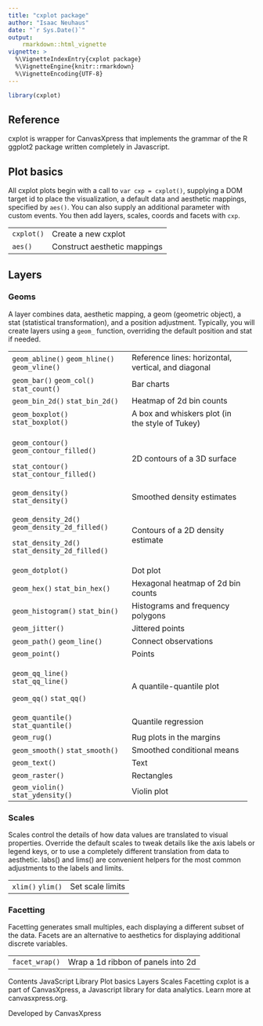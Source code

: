 ```yaml
---
title: "cxplot package"
author: "Isaac Neuhaus"
date: "`r Sys.Date()`"
output: 
    rmarkdown::html_vignette
vignette: >
  %\VignetteIndexEntry{cxplot package}
  %\VignetteEngine{knitr::rmarkdown}
  %\VignetteEncoding{UTF-8}
---
```


```r
library(cxplot)
```

## Reference

cxplot is wrapper for CanvasXpress that implements the grammar of the R
ggplot2 package written completely in Javascript.

## Plot basics 

All cxplot plots begin with a call to `var cxp = cxplot()`, supplying a
DOM target id to place the visualization, a default data and aesthetic
mappings, specified by `aes()`. You can also supply an additional
parameter with custom events. You then add layers, scales, coords and
facets with `cxp`.

|            |                              |
|:-----------|:-----------------------------|
| `cxplot()` | Create a new cxplot          |
| `aes()`    | Construct aesthetic mappings |

## Layers 

### Geoms 

A layer combines data, aesthetic mapping, a geom (geometric object), a
stat (statistical transformation), and a position adjustment. Typically,
you will create layers using a `geom_` function, overriding the default
position and stat if needed.

+----------------------------------+----------------------------------+
| `geom_abline()` `geom_hline()`   | Reference lines: horizontal,     |
| `geom_vline()`                   | vertical, and diagonal           |
+----------------------------------+----------------------------------+
| `geom_bar()` `geom_col()`        | Bar charts                       |
| `stat_count()`                   |                                  |
+----------------------------------+----------------------------------+
| `geom_bin_2d()` `stat_bin_2d()`  | Heatmap of 2d bin counts         |
+----------------------------------+----------------------------------+
| `geom_boxplot()`                 | A box and whiskers plot (in the  |
| `stat_boxplot()`                 | style of Tukey)                  |
+----------------------------------+----------------------------------+
| `geom_contour()`                 | 2D contours of a 3D surface      |
| `geom_contour_filled()`          |                                  |
|                                  |                                  |
| `stat_contour()`                 |                                  |
| `stat_contour_filled()`          |                                  |
+----------------------------------+----------------------------------+
| `geom_density()`                 | Smoothed density estimates       |
| `stat_density()`                 |                                  |
+----------------------------------+----------------------------------+
| `geom_density_2d()`              | Contours of a 2D density         |
| `geom_density_2d_filled()`       | estimate                         |
|                                  |                                  |
| `stat_density_2d()`              |                                  |
| `stat_density_2d_filled()`       |                                  |
+----------------------------------+----------------------------------+
| `geom_dotplot()`                 | Dot plot                         |
+----------------------------------+----------------------------------+
| `geom_hex()` `stat_bin_hex()`    | Hexagonal heatmap of 2d bin      |
|                                  | counts                           |
+----------------------------------+----------------------------------+
| `geom_histogram()` `stat_bin()`  | Histograms and frequency         |
|                                  | polygons                         |
+----------------------------------+----------------------------------+
| `geom_jitter()`                  | Jittered points                  |
+----------------------------------+----------------------------------+
| `geom_path()` `geom_line()`      | Connect observations             |
+----------------------------------+----------------------------------+
| `geom_point()`                   | Points                           |
+----------------------------------+----------------------------------+
| `geom_qq_line()`                 | A quantile-quantile plot         |
| `stat_qq_line()`                 |                                  |
|                                  |                                  |
| `geom_qq()` `stat_qq()`          |                                  |
+----------------------------------+----------------------------------+
| `geom_quantile()`                | Quantile regression              |
| `stat_quantile()`                |                                  |
+----------------------------------+----------------------------------+
| `geom_rug()`                     | Rug plots in the margins         |
+----------------------------------+----------------------------------+
| `geom_smooth()` `stat_smooth()`  | Smoothed conditional means       |
+----------------------------------+----------------------------------+
| `geom_text()`                    | Text                             |
+----------------------------------+----------------------------------+
| `geom_raster()`                  | Rectangles                       |
+----------------------------------+----------------------------------+
| `geom_violin()`                  | Violin plot                      |
| `stat_ydensity()`                |                                  |
+----------------------------------+----------------------------------+

### Scales 

Scales control the details of how data values are translated to visual
properties. Override the default scales to tweak details like the axis
labels or legend keys, or to use a completely different translation from
data to aesthetic. labs() and lims() are convenient helpers for the most
common adjustments to the labels and limits.

|                   |                  |
|-------------------|------------------|
| `xlim()` `ylim()` | Set scale limits |

### Facetting 

Facetting generates small multiples, each displaying a different subset
of the data. Facets are an alternative to aesthetics for displaying
additional discrete variables.

|                |                                    |
|----------------|------------------------------------|
| `facet_wrap()` | Wrap a 1d ribbon of panels into 2d |

Contents JavaScript Library Plot basics Layers Scales Facetting cxplot
is a part of CanvasXpress, a Javascript library for data analytics.
Learn more at canvasxpress.org.

Developed by CanvasXpress
